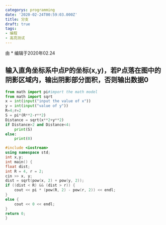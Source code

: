 ```yaml
---
categorys: programming
date: '2020-02-24T00:59:03.000Z'
title: 分支
draft: true
tags:
- 编程
- 高亮测试
---
```


由 \* 编辑于2020年02.24

## 输入直角坐标系中点P的坐标(x,y)，若P点落在图中的阴影区域内，输出阴影部分面积，否则输出数据0

```python
from math import pi#import the math model
from math import sqrt
x = int(input("input the value of x"))
y = int(input("value of y"))
R=4;r=2
S = pi*(R**2-r**2)
Distance = sqrt(x**2+y**2)
if Distance>2 and Distance<4:
    print(S)
else:
    print(0)
```

```cpp
#include <iostream>
using namespace std;
int x,y;
int main() {
float dist;
int R = 4, r = 2;
cin >> x, y;
dist = sqrt(pow(x, 2) + pow(y, 2));
if ((dist < R) && (dist > r)) {
    cout << pi * (pow(R, 2) - pow(r, 2)) << endl;
}
else {
    cout << 0 << endl;
}
return 0;
}
```